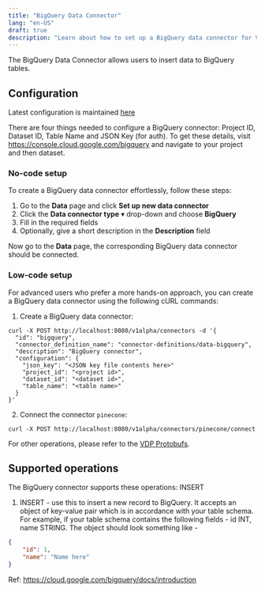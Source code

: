 ```yaml
---
title: "BigQuery Data Connector"
lang: "en-US"
draft: true
description: "Learn about how to set up a BigQuery data connector for VDP https://github.com/instill-ai/vdp"
---
```


The BigQuery Data Connector allows users to insert data to BigQuery tables.

## Configuration

Latest configuration is maintained [here](https://github.com/instill-ai/connector-data/blob/main/pkg/bigquery/config/definitions.json)

There are four things needed to configure a BigQuery connector: Project ID, Dataset ID, Table Name and JSON Key (for auth).
To get these details, visit https://console.cloud.google.com/bigquery and navigate to your project and then dataset.

### No-code setup

To create a BigQuery data connector effortlessly, follow these steps:

1. Go to the **Data** page and click **Set up new data connector**
2. Click the **Data connector type** ▾ drop-down and choose **BigQuery**
3. Fill in the required fields
4. Optionally, give a short description in the **Description** field

Now go to the **Data** page, the corresponding BigQuery data connector should be connected.

### Low-code setup

For advanced users who prefer a more hands-on approach, you can create a BigQuery data connector using the following cURL commands:

1. Create a BigQuery data connector:

```shellscript cURL
curl -X POST http://localhost:8080/v1alpha/connectors -d '{
  "id": "bigquery",
  "connector_definition_name": "connector-definitions/data-bigquery",
  "description": "BigQuery connector",
  "configuration": {
    "json_key": "<JSON key file contents here>"
    "project_id": "<project id>",
    "dataset_id": "<dataset id>",
    "table_name": "<table name>"
  }
}'
```

2. Connect the connector `pinecone`:

```shellscript cURL
curl -X POST http://localhost:8080/v1alpha/connectors/pinecone/connect
```

For other operations, please refer to the [VDP Protobufs](https://buf.build/instill-ai/protobufs).

## Supported operations

The BigQuery connector supports these operations: INSERT

1. INSERT - use this to insert a new record to BigQuery. It accepts an object of key-value pair which is in accordance with your table schema. For example, if your table schema contains the following fields - id INT, name STRING. The object should look something like - 
```json
{
    "id": 1,
    "name": "Name here"
}
```

   Ref: https://cloud.google.com/bigquery/docs/introduction